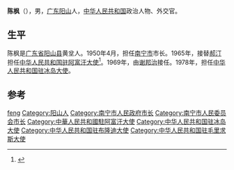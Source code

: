 {{Otheruses|陈枫|other=其他同名人物}}

'''陈枫'''（{{bd|1916年||1986年|catIdx=}}），男，[[广东|广东]][[阳山县|阳山]]人，[[中华人民共和国|中华人民共和国]]政治人物、外交官。

== 生平 ==
陈枫是[[广东省|广东省]][[阳山县|阳山县]]黄坌人。1950年4月，担任[[南宁市|南宁市]]市长。1965年，接替[[郝汀|郝汀]]担任[[中国驻阿富汗大使列表|中华人民共和国驻阿富汗大使]]<ref>{{cite web|author=中华人民共和国外交部|title=中国驻阿富汗历任大使|url=http://www.mfa.gov.cn/chn/pds/ziliao/wjrw/2167/2168/t9129.htm|publisher=中华人民共和国外交部|accessdate=2012-03-03}}</ref>。1969年，由[[谢邦治|谢邦治]]接任。1978年，担任[[中国驻冰岛大使列表|中华人民共和国驻冰岛大使]]。

== 参考 ==
{{reflist}}

{{start box}}
{{s-dip}}
{{succession box|[[郝汀|郝汀]]|[[谢邦治|谢邦治]]|[[中国驻阿富汗大使列表|中华人民共和国驻阿富汗大使]]|1965年7月－1969年1月}}
{{succession box|[[柳雨峰|柳雨峰]]|[[史梓銘|史梓銘]]|[[中國駐布隆迪大使列表|中華人民共和國駐布隆迪大使]]|1972年5月－1977年11月}}
{{succession box|[[陈东_(外交官)|陳東]]|[[陈鲁直|陈鲁直]]|[[中国驻冰岛大使列表|中华人民共和国驻冰岛大使]]|1978年3月－1982年3月}}
{{succession box|[[王若傑|王若傑]]|[[陳端_(外交官)|陳端]]|[[中國駐毛里裘斯大使列表|中華人民共和國駐毛里裘斯大使]]|1982年11月－1984年11月}}
{{end box}}

{{中国政治人物小作品}}
{{中华人民共和国南宁市正职领导人}}
{{中华人民共和国柳州市正职领导人}}

{{Authority control}}
{{DEFAULTSORT:Chen陈}}
[[Category:陈姓|feng]]
[[Category:阳山人|Category:阳山人]]
[[Category:南宁市人民政府市长|Category:南宁市人民政府市长]]
[[Category:南宁市人民委员会市长|Category:南宁市人民委员会市长]]
[[Category:中華人民共和國駐阿富汗大使|Category:中華人民共和國駐阿富汗大使]]
[[Category:中华人民共和国驻冰岛大使|Category:中华人民共和国驻冰岛大使]]
[[Category:中华人民共和国驻布隆迪大使|Category:中华人民共和国驻布隆迪大使]]
[[Category:中华人民共和国驻毛里求斯大使|Category:中华人民共和国驻毛里求斯大使]]
